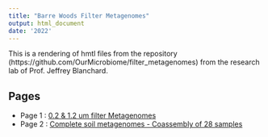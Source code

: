 ```yaml
---
title: "Barre Woods Filter Metagenomes"
output: html_document
date: '2022'
---
```


This is a rendering of hmtl files from the repository (https://github.com/OurMicrobiome/filter_metagenomes) from the research lab of Prof. Jeffrey Blanchard. 

## Pages

* Page 1 : [0.2 & 1.2 um filter Metagenomes](KBase_bacteria/merge_checkM_gtdb_metabat_genome.html)
* Page 2 : [Complete soil metagenomes - Coassembly of 28 samples](metaG_coassembly.html)

